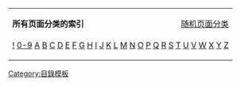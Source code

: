 {| align=center class="plainlinks toccolours" style=" text-align: center"
|-
|<span style="float:left">'''所有页面分类的索引'''</span><span style="float:right">[[Special:Random/Category|随机页面分类]]</span>
|-
|
[[Special:Allpages/Category:!|!]] 
[[Special:Allpages/Category:0|0-9]]
[[Special:Allpages/Category:A|A]]
[[Special:Allpages/Category:B|B]]
[[Special:Allpages/Category:C|C]]
[[Special:Allpages/Category:D|D]]
[[Special:Allpages/Category:E|E]]
[[Special:Allpages/Category:F|F]]
[[Special:Allpages/Category:G|G]]
[[Special:Allpages/Category:H|H]]
[[Special:Allpages/Category:I|I]]
[[Special:Allpages/Category:J|J]]
[[Special:Allpages/Category:K|K]]
[[Special:Allpages/Category:L|L]]
[[Special:Allpages/Category:M|M]]
[[Special:Allpages/Category:N|N]]
[[Special:Allpages/Category:O|O]]
[[Special:Allpages/Category:P|P]]
[[Special:Allpages/Category:Q|Q]]
[[Special:Allpages/Category:R|R]]
[[Special:Allpages/Category:S|S]]
[[Special:Allpages/Category:T|T]]
[[Special:Allpages/Category:U|U]]
[[Special:Allpages/Category:V|V]]
[[Special:Allpages/Category:W|W]]
[[Special:Allpages/Category:X|X]]
[[Special:Allpages/Category:Y|Y]]
[[Special:Allpages/Category:Z|Z]]
|}<noinclude>[[Category:目錄模板]] 	 
</noinclude>